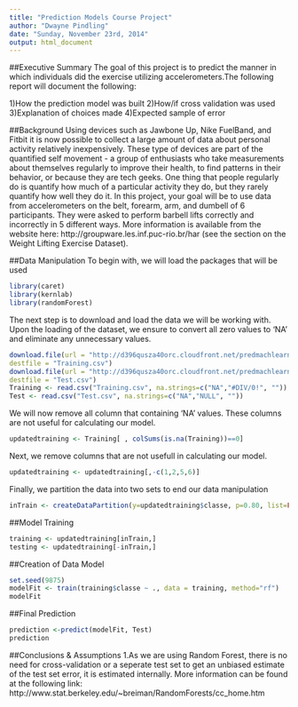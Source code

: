 ```yaml
---
title: "Prediction Models Course Project"
author: "Dwayne Pindling"
date: "Sunday, November 23rd, 2014"
output: html_document
---
```


##Executive Summary
The goal of this project is to predict the manner in which individuals did the exercise utilizing accelerometers.The following report will document the following:

1)How the prediction model was built 
2)How/if cross validation was used
3)Explanation of choices made
4)Expected sample of error

##Background
Using devices such as Jawbone Up, Nike FuelBand, and Fitbit it is now possible to collect a large amount of data about personal activity relatively inexpensively. These type of devices are part of the quantified self movement - a group of enthusiasts who take measurements about themselves regularly to improve their health, to find patterns in their behavior, or because they are tech geeks. One thing that people regularly do is quantify how much of a particular activity they do, but they rarely quantify how well they do it. In this project, your goal will be to use data from accelerometers on the belt, forearm, arm, and dumbell of 6 participants. They were asked to perform barbell lifts correctly and incorrectly in 5 different ways. More information is available from the website here: http://groupware.les.inf.puc-rio.br/har (see the section on the Weight Lifting Exercise Dataset). 



##Data Manipulation
To begin with, we will load the packages that will be used

```r
library(caret)
library(kernlab)
library(randomForest)
```
The next step is to download and load the data we will be working with.
Upon the loading of the dataset, we ensure to convert all zero values to 'NA' and eliminate any unnecessary values.

```r
download.file(url = "http://d396qusza40orc.cloudfront.net/predmachlearn/pml-training.csv", 
destfile = "Training.csv")
download.file(url = "http://d396qusza40orc.cloudfront.net/predmachlearn/pml-testing.csv", 
destfile = "Test.csv")
Training <- read.csv("Training.csv", na.strings=c("NA","#DIV/0!", ""))
Test <- read.csv("Test.csv", na.strings=c("NA","NULL", ""))
```

We will now remove all column that containing 'NA' values. 
These columns are not useful for calculating  our model.

```r
updatedtraining <- Training[ , colSums(is.na(Training))==0]
```


Next, we remove columns that are not usefull in calculating our model.

```r
updatedtraining <- updatedtraining[,-c(1,2,5,6)]
```


Finally, we partition the data into two sets to end our data manipulation

```r
inTrain <- createDataPartition(y=updatedtraining$classe, p=0.80, list=FALSE)
```


##Model Training

```r
training <- updatedtraining[inTrain,]
testing <- updatedtraining[-inTrain,]
```



##Creation of Data Model

```r
set.seed(9875)
modelFit <- train(training$classe ~ ., data = training, method="rf")
modelFit
```


##Final Prediction
```r
prediction <-predict(modelFit, Test)
prediction
```

##Conclusions & Assumptions
1.As we are using Random Forest, there is no need for cross-validation or a seperate test set to get an unbiased estimate of the test set error, it is estimated internally.
More information can be found at the following link: http://www.stat.berkeley.edu/~breiman/RandomForests/cc_home.htm

